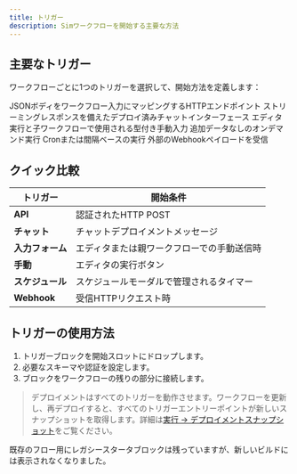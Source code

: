 ```yaml
---
title: トリガー
description: Simワークフローを開始する主要な方法
---
```



## 主要なトリガー

ワークフローごとに1つのトリガーを選択して、開始方法を定義します：

<Cards>
  <Card title="API" href="/triggers/api">
    JSONボディをワークフロー入力にマッピングするHTTPエンドポイント
  </Card>
  <Card title="チャット" href="/triggers/chat">
    ストリーミングレスポンスを備えたデプロイ済みチャットインターフェース
  </Card>
  <Card title="入力フォーム" href="/triggers/input-form">
    エディタ実行と子ワークフローで使用される型付き手動入力
  </Card>
  <Card title="手動" href="/triggers/manual">
    追加データなしのオンデマンド実行
  </Card>
  <Card title="スケジュール" href="/triggers/schedule">
    Cronまたは間隔ベースの実行
  </Card>
  <Card title="Webhook" href="/triggers/webhook">
    外部のWebhookペイロードを受信
  </Card>
</Cards>

## クイック比較

| トリガー | 開始条件 |
|---------|-----------------|
| **API** | 認証されたHTTP POST |
| **チャット** | チャットデプロイメントメッセージ |
| **入力フォーム** | エディタまたは親ワークフローでの手動送信時 |
| **手動** | エディタの実行ボタン |
| **スケジュール** | スケジュールモーダルで管理されるタイマー |
| **Webhook** | 受信HTTPリクエスト時 |

## トリガーの使用方法

1. トリガーブロックを開始スロットにドロップします。
2. 必要なスキーマや認証を設定します。
3. ブロックをワークフローの残りの部分に接続します。

> デプロイメントはすべてのトリガーを動作させます。ワークフローを更新し、再デプロイすると、すべてのトリガーエントリーポイントが新しいスナップショットを取得します。詳細は[実行 → デプロイメントスナップショット](/execution)をご覧ください。

既存のフロー用にレガシースタータブロックは残っていますが、新しいビルドには表示されなくなりました。
